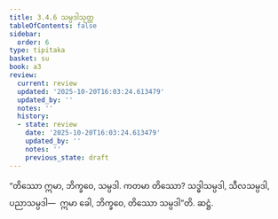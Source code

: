 ```yaml
---
title: 3.4.6 သမ္ပဒါသုတ္တ
tableOfContents: false
sidebar:
  order: 6
type: tipitaka
basket: su
book: a3
review:
  current: review
  updated: '2025-10-20T16:03:24.613479'
  updated_by: ''
  notes: ''
  history:
  - state: review
    date: '2025-10-20T16:03:24.613479'
    updated_by: ''
    notes: ''
    previous_state: draft
---
```



<DynamicBreadcrumb />


<ReviewStatus review={frontmatter.review} showDetails={true} />

<HypothesisAnnotation frontmatter={frontmatter} />

<Division number="139" book="a3" e="ch" v="15" p="291">

<Paragraph number="1030" book="a3">
“တိဿော ဣမာ, ဘိက္ခဝေ, သမ္ပဒါ. ကတမာ တိဿော? သဒ္ဓါသမ္ပဒါ, သီလသမ္ပဒါ, ပညာသမ္ပဒါ—  ဣမာ ခေါ, ဘိက္ခဝေ, တိဿော သမ္ပဒါ”တိ.

</Paragraph>
</Division>

<Paragraph number="1031" type="center" book="a3">
ဆဋ္ဌံ.
</Paragraph>